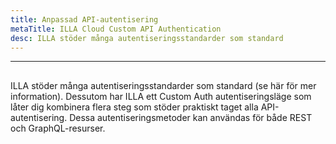 ```yaml
---
title: Anpassad API-autentisering
metaTitle: ILLA Cloud Custom API Authentication
desc: ILLA stöder många autentiseringsstandarder som standard
---
```


* * *

## <Heading hidden>Anpassad API-autentisering</Heading>

ILLA stöder många autentiseringsstandarder som standard (se här för mer information). 
Dessutom har ILLA ett Custom Auth autentiseringsläge som låter dig kombinera flera steg som stöder praktiskt taget alla API-autentisering. 
Dessa autentiseringsmetoder kan användas för både REST och GraphQL-resurser.
